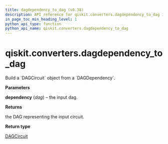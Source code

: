 ```yaml
---
title: dagdependency_to_dag (v0.38)
description: API reference for qiskit.converters.dagdependency_to_dag in qiskit v0.38
in_page_toc_min_heading_level: 1
python_api_type: function
python_api_name: qiskit.converters.dagdependency_to_dag
---
```


<span id="qiskit-converters-dagdependency-to-dag" />

# qiskit.converters.dagdependency\_to\_dag

<Function id="qiskit.converters.dagdependency_to_dag" isDedicatedPage={true} github="https://github.com/qiskit/qiskit/tree/stable/0.21/qiskit/converters/dagdependency_to_dag.py" signature="dagdependency_to_dag(dagdependency)">
  Build a `DAGCircuit` object from a `DAGDependency`.

  **Parameters**

  **dependency** (*dag*) – the input dag.

  **Returns**

  the DAG representing the input circuit.

  **Return type**

  [DAGCircuit](qiskit.dagcircuit.DAGCircuit "qiskit.dagcircuit.DAGCircuit")
</Function>

